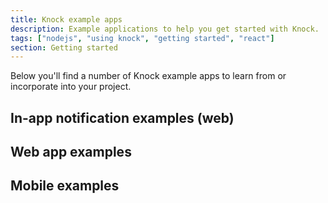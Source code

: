 ```yaml
---
title: Knock example apps
description: Example applications to help you get started with Knock.
tags: ["nodejs", "using knock", "getting started", "react"]
section: Getting started
---
```


Below you'll find a number of Knock example apps to learn from or incorporate into your project.

## In-app notification examples (web)

<SdkCardGroup>
  <SdkCard
    title="In-app feed & toasts"
    linkUrl="https://github.com/knocklabs/in-app-notifications-example-nextjs"
    icon="react"
    languages={["React", "Next.js"]}
    isExternal={true}
  />
  <SdkCard
    title="In-app feed"
    linkUrl="https://github.com/knocklabs/angular-in-app-feed-example"
    icon="angular"
    languages={["Angular"]}
    isExternal={true}
  />
  <SdkCard
    title="Notion-style feed"
    linkUrl="https://github.com/knocklabs/notion-feed-example"
    icon="react"
    languages={["React", "Next.js"]}
    isExternal={true}
  />
  <SdkCard
    title="In-app feed & toasts"
    linkUrl="https://github.com/knocklabs/nuxt-feed-example"
    icon="vue"
    languages={["Vue.js", "Nuxt"]}
    isExternal={true}
  />
  <SdkCard
    title="Linear-style inbox"
    linkUrl="https://github.com/knocklabs/inbox-example-app"
    icon="react"
    languages={["Next.js", "React"]}
    isExternal={true}
  />
</SdkCardGroup>

## Web app examples

<SdkCardGroup>
  <SdkCard
    title="SlackKit example"
    linkUrl="https://github.com/knocklabs/slack-kit-example"
    icon="react"
    languages={["React", "Next.js"]}
    isExternal={true}
  />
  <SdkCard
    title="Webhook example"
    linkUrl="https://github.com/knocklabs/customer-facing-webhooks-example"
    icon="react"
    languages={["React", "Next.js"]}
    isExternal={true}
  />
  <SdkCard
    title="Alerting example"
    linkUrl="https://github.com/knocklabs/alerting-example"
    icon="react"
    languages={["React", "Next.js"]}
    isExternal={true}
  />
</SdkCardGroup>

## Mobile examples

<SdkCardGroup>
  <SdkCard
    title="iOS example"
    linkUrl="https://github.com/knocklabs/ios-example-app"
    icon="swift"
    languages={["Swift"]}
    isExternal={true}
  />
  <SdkCard
    title="Android example"
    linkUrl="https://github.com/knocklabs/knock-android/tree/main/knock-example-app"
    icon="kotlin"
    languages={["Kotlin"]}
    isExternal={true}
  />
</SdkCardGroup>
